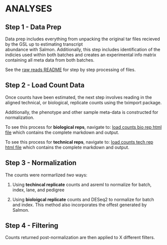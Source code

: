 # ANALYSES

## Step 1 - Data Prep

   Data prep includes everything from unpacking the original tar files recieved by the GSL up to estimating transcript               
      abundance with Salmon. Additionally, this step includes identification of the indicies used within both batches and creates an experimental info matrix containing all meta data from both batches.
      
   See the [raw reads README](../rawreads/README.md) for step by step processing of files.  

## Step 2 - Load Count Data
      
   Once counts have been estimated, the next step involves reading in the aligned technical, or biological, replicate counts using the tximport package.
      
   Additionally, the phenotype and other sample meta-data is constructed for normalization.
   
   To see this process for **biological reps**, navigate to: [load counts bio rep html file](http://htmlpreview.github.com/?https://github.com/arfesta/Breeding-Value-Prediction/blob/master/disk6directory/analyses/step2.loadcounts/load.counts.html) which contains the complete markdown and output.

   To see this process for **technical reps**, navigate to: [load counts tech rep html file](http://htmlpreview.github.com/?https://github.com/arfesta/Breeding-Value-Prediction/blob/master/disk6directory/analyses/step2.loadcounts/load.counts_techreps.html) which contains the complete markdown and output.

## Step 3 - Normalization

The counts were normarlized *two* ways:

  1.  Using **techincal replicate** counts and asreml to normalize for batch, index, lane, and pedigree
  
  2.  Using **bioloigcal replicate** counts and DESeq2 to normalize for batch and index.  This method also incorporates the offest generated by Salmon.
  

## Step 4 - Filtering

   Counts returned post-normalization are then applied to X different filters.
